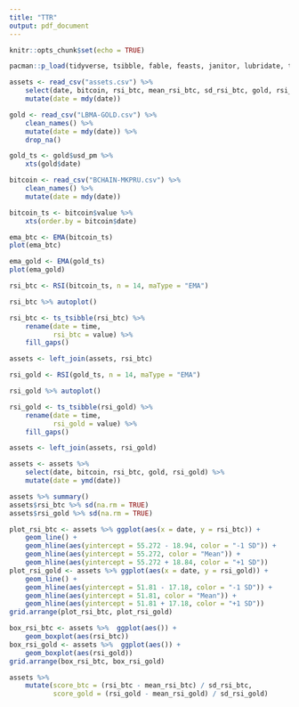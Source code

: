 ```yaml
---
title: "TTR"
output: pdf_document
---
```


```r
knitr::opts_chunk$set(echo = TRUE)
```

```r
pacman::p_load(tidyverse, tsibble, fable, feasts, janitor, lubridate, tseries, TTR, xts, tsbox, quantmod, gridExtra, reticulate, RcppRoll)
```

```r
assets <- read_csv("assets.csv") %>% 
    select(date, bitcoin, rsi_btc, mean_rsi_btc, sd_rsi_btc, gold, rsi_gold, mean_rsi_gold, sd_rsi_gold) %>% 
    mutate(date = mdy(date))
```

```r

gold <- read_csv("LBMA-GOLD.csv") %>% 
    clean_names() %>% 
    mutate(date = mdy(date)) %>% 
    drop_na()

gold_ts <- gold$usd_pm %>% 
    xts(gold$date)

bitcoin <- read_csv("BCHAIN-MKPRU.csv") %>%
    clean_names() %>% 
    mutate(date = mdy(date))

bitcoin_ts <- bitcoin$value %>% 
    xts(order.by = bitcoin$date)
```

```r
ema_btc <- EMA(bitcoin_ts)
plot(ema_btc)

ema_gold <- EMA(gold_ts)
plot(ema_gold)
```

```r
rsi_btc <- RSI(bitcoin_ts, n = 14, maType = "EMA")

rsi_btc %>% autoplot()

rsi_btc <- ts_tsibble(rsi_btc) %>% 
    rename(date = time,
           rsi_btc = value) %>% 
    fill_gaps()

assets <- left_join(assets, rsi_btc)
```

```r
rsi_gold <- RSI(gold_ts, n = 14, maType = "EMA")

rsi_gold %>% autoplot()

rsi_gold <- ts_tsibble(rsi_gold) %>% 
    rename(date = time,
           rsi_gold = value) %>% 
    fill_gaps()

assets <- left_join(assets, rsi_gold)
```
```r
assets <- assets %>% 
    select(date, bitcoin, rsi_btc, gold, rsi_gold) %>% 
    mutate(date = ymd(date))
```

```r
assets %>% summary()
assets$rsi_btc %>% sd(na.rm = TRUE)
assets$rsi_gold %>% sd(na.rm = TRUE)
```

```r
plot_rsi_btc <- assets %>% ggplot(aes(x = date, y = rsi_btc)) +
    geom_line() +
    geom_hline(aes(yintercept = 55.272 - 18.94, color = "-1 SD")) +
    geom_hline(aes(yintercept = 55.272, color = "Mean")) +
    geom_hline(aes(yintercept = 55.272 + 18.84, color = "+1 SD"))
plot_rsi_gold <- assets %>% ggplot(aes(x = date, y = rsi_gold)) +
    geom_line() +
    geom_hline(aes(yintercept = 51.81 - 17.18, color = "-1 SD")) +
    geom_hline(aes(yintercept = 51.81, color = "Mean")) +
    geom_hline(aes(yintercept = 51.81 + 17.18, color = "+1 SD"))
grid.arrange(plot_rsi_btc, plot_rsi_gold)

box_rsi_btc <- assets %>%  ggplot(aes()) + 
    geom_boxplot(aes(rsi_btc))
box_rsi_gold <- assets %>%  ggplot(aes()) + 
    geom_boxplot(aes(rsi_gold))
grid.arrange(box_rsi_btc, box_rsi_gold)
```

```r
assets %>% 
    mutate(score_btc = (rsi_btc - mean_rsi_btc) / sd_rsi_btc,
           score_gold = (rsi_gold - mean_rsi_gold) / sd_rsi_gold)


```

